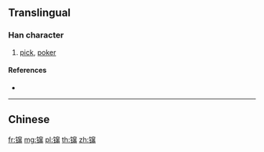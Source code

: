 {{character info/new}}
{{also|鑹}}
==Translingual==

===Han character===
{{Han char|rn=167|rad=钅|as=12|sn=17|four=|canj=CJCL}}

# [[pick]], [[poker]]

====References====
* {{Han ref|kx=1328.061|hdz=64259.080|uh=9569|ud=38249}}

----

==Chinese==
{{zh-see|鑹}}

[[fr:镩]]
[[mg:镩]]
[[pl:镩]]
[[th:镩]]
[[zh:镩]]